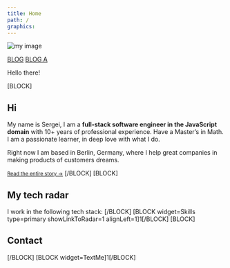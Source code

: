 ```yaml
---
title: Home
path: /
graphics:
---
```



<Avatar title={props.pageContext.frontmatter.title} />

![my image](/assets/single.jpg)

[BLOG](/blog)
[BLOG A](/blog/a)

Hello there!

[BLOCK]

## Hi

My name is Sergei, I am a **full-stack software engineer in the JavaScript domain** with 10+ years of professional experience. Have a Master’s in Math. I am a passionate learner, in deep love with what I do.

Right now I am based in Berlin, Germany, where I help great companies in making products of customers dreams.

<small>[Read the entire story &rarr;](/story/)</small>
[/BLOCK]
[BLOCK]
## My tech radar
I work in the following tech stack:
[/BLOCK]
[BLOCK widget=Skills type=primary showLinkToRadar=1 alignLeft=1]1[/BLOCK]
[BLOCK]
## Contact
[/BLOCK]
[BLOCK widget=TextMe]1[/BLOCK]
